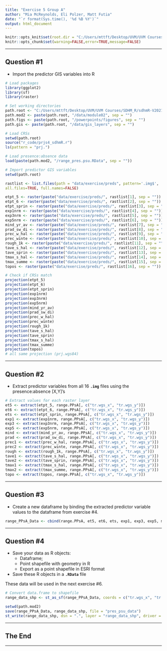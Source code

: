 ```yaml
---
title: "Exercise 5 Group A"
author: "Mia McReynolds, Eli Polzer, Matt Futia"
date: "`r format(Sys.time(), '%d %B %Y')`"
output: html_document
---
```


```r
knitr::opts_knit$set(root.dir = "C:/Users/mttft/Desktop/UVM/UVM Courses/SDHM_R/sdhmR-V2021.1EXP")
knitr::opts_chunk$set(warning=FALSE,error=TRUE,message=FALSE)
```

---

## Question #1

* Import the predictor GIS variables into R

```r
# Load packages
library(ggplot2)
library(sf)
library(raster)

# Set working directories
path.root <- "C:/Users/mttft/Desktop/UVM/UVM Courses/SDHM_R/sdhmR-V2021.1EXP"
path.mod2 <- paste(path.root, "/data/module02", sep = "")
path.figs <- paste(path.root, "/powerpoints/figures", sep = "") 
path.gis <- paste(path.root, "/data/gis_layers", sep = "")

# Load CRSs
setwd(path.root)
source("r_code/prjs4_sdhmR.r")
ls(pattern = "prj.")

# Load presence:absence data
load(paste(path.mod2, "/range_pres.psu.RData", sep = ""))
```

```r
# Import predictor GIS variables
setwd(path.root)

rastlist <- list.files(path = "data/exercise/preds", pattern='.img$', 
all.files=TRUE, full.names=FALSE)

etpt_5 <- raster(paste("data/exercise/preds/", rastlist[1], sep = ""))
etpt_6 <- raster(paste("data/exercise/preds/", rastlist[2], sep = ""))
etpt_sprin <- raster(paste("data/exercise/preds/", rastlist[3], sep = ""))
exp1nrm <- raster(paste("data/exercise/preds/", rastlist[4], sep = ""))
exp3nrm <- raster(paste("data/exercise/preds/", rastlist[5], sep = ""))
exp5nrm <- raster(paste("data/exercise/preds/", rastlist[6], sep = ""))
mind_yr_av <- raster(paste("data/exercise/preds/", rastlist[7], sep = ""))
prad_sw_di <- raster(paste("data/exercise/preds/", rastlist[8], sep = ""))
prec_w_hal <- raster(paste("data/exercise/preds/", rastlist[9], sep = ""))
prec_winte <- raster(paste("data/exercise/preds/", rastlist[10], sep = ""))
rough_1k <- raster(paste("data/exercise/preds/", rastlist[11], sep = ""))
tave_s_hal <- raster(paste("data/exercise/preds/", rastlist[12], sep = ""))
tave_sprin <- raster(paste("data/exercise/preds/", rastlist[13], sep = ""))
tmax_s_hal <- raster(paste("data/exercise/preds/", rastlist[14], sep = ""))
tmax_summe <- raster(paste("data/exercise/preds/", rastlist[15], sep = ""))
topos <- raster(paste("data/exercise/preds/", rastlist[16], sep = ""))

# Check if CRSs match
projection(etpt_5)
projection(etpt_6)
projection(etpt_sprin)
projection(exp1nrm)
projection(exp3nrm)
projection(exp5nrm)
projection(mind_yr_av)
projection(prad_sw_di)
projection(prec_w_hal)
projection(prec_winte)
projection(rough_1k)
projection(tave_s_hal)
projection(tave_sprin)
projection(tmax_s_hal)
projection(tmax_summe)
projection(topos)
# all same projection (prj.wgs84)
```

---

## Question #2

* Extract predictor variables from all 16 **`.img`** files using the presence:absence [X,Y]'s

```r
# Extract values for each raster layer
et5 <- extract(etpt_5, range.PPsA[, c("tr.wgs_x", "tr.wgs_y")])
et6 <- extract(etpt_6, range.PPsA[, c("tr.wgs_x", "tr.wgs_y")])
ets <- extract(etpt_sprin, range.PPsA[, c("tr.wgs_x", "tr.wgs_y")])
exp1 <- extract(exp1nrm, range.PPsA[, c("tr.wgs_x", "tr.wgs_y")])
exp3 <- extract(exp3nrm, range.PPsA[, c("tr.wgs_x", "tr.wgs_y")])
exp5 <- extract(exp5nrm, range.PPsA[, c("tr.wgs_x", "tr.wgs_y")])
mind <- extract(mind_yr_av, range.PPsA[, c("tr.wgs_x", "tr.wgs_y")])
prad <- extract(prad_sw_di, range.PPsA[, c("tr.wgs_x", "tr.wgs_y")])
prec1 <- extract(prec_w_hal, range.PPsA[, c("tr.wgs_x", "tr.wgs_y")])
prec2 <- extract(prec_winte, range.PPsA[, c("tr.wgs_x", "tr.wgs_y")])
rough <- extract(rough_1k, range.PPsA[, c("tr.wgs_x", "tr.wgs_y")])
tave1 <- extract(tave_s_hal, range.PPsA[, c("tr.wgs_x", "tr.wgs_y")])
tave2 <- extract(tave_sprin, range.PPsA[, c("tr.wgs_x", "tr.wgs_y")])
tmax1 <- extract(tmax_s_hal, range.PPsA[, c("tr.wgs_x", "tr.wgs_y")])
tmax2 <- extract(tmax_summe, range.PPsA[, c("tr.wgs_x", "tr.wgs_y")])
topo <- extract(topos, range.PPsA[, c("tr.wgs_x", "tr.wgs_y")])
```

---

## Question #3

* Create a new dataframe by binding the extracted predictor variable values to the dataframe from exercise #4.
```r
range_PPsA_Data <- cbind(range.PPsA, et5, et6, ets, exp1, exp3, exp5, mind, prad, prec1, prec2, rough, tave1, tave2, tmax1, tmax2, topo)
```

---

## Question #4

* Save your data as R objects:
  * Dataframe;
  * Point shapefile with geometry in R
  * Export as a point shapefile in ESRI format
* Save these R objects in a **`.RData`** file

These data will be used in the next exercise #6.

```r
# Convert data.frame to shapefile
range_data_shp <- st_as_sf(range_PPsA_Data, coords = c("tr.wgs_x", "tr.wgs_y"), crs = prj.wgs84, remove = F)

setwd(path.mod2)
save(range_PPsA_Data, range_data_shp, file = "pres_psu_data")
st_write(range_data_shp, dsn = ".", layer = "range_data_shp", driver = "ESRI Shapefile", delete_layer = T, delete_dsn = T)
```

---

## The End

---
